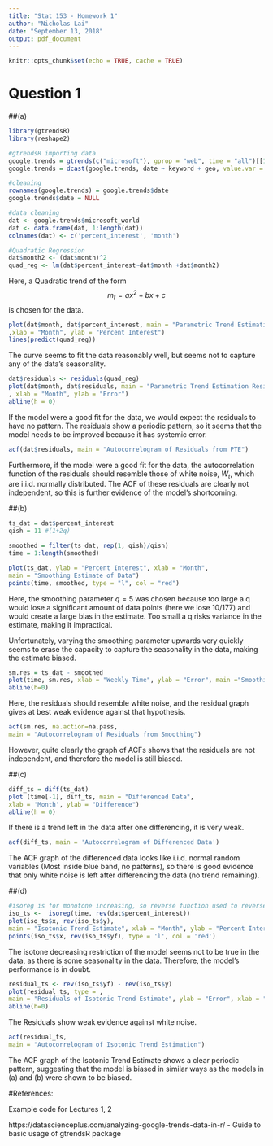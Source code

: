 ```yaml
---
title: "Stat 153 - Homework 1"
author: "Nicholas Lai"
date: "September 13, 2018"
output: pdf_document
---
```


```r
knitr::opts_chunk$set(echo = TRUE, cache = TRUE)
```

# Question 1

##(a)

```r
library(gtrendsR)
library(reshape2)

#gtrendsR importing data
google.trends = gtrends(c("microsoft"), gprop = "web", time = "all")[[1]]
google.trends = dcast(google.trends, date ~ keyword + geo, value.var = "hits")

#cleaning
rownames(google.trends) = google.trends$date
google.trends$date = NULL
```

```r
#data cleaning
dat <- google.trends$microsoft_world
dat <- data.frame(dat, 1:length(dat))
colnames(dat) <- c('percent_interest', 'month')

#Quadratic Regression
dat$month2 <- (dat$month)^2
quad_reg <- lm(dat$percent_interest~dat$month +dat$month2)
```

Here, a Quadratic trend of the form $$m_{t} = ax^2 + 
bx+c$$ is chosen for the data.

```r
plot(dat$month, dat$percent_interest, main = "Parametric Trend Estimation"
,xlab = "Month", ylab = "Percent Interest")
lines(predict(quad_reg))
```

The curve seems to fit the data reasonably well, but seems not to capture any of the data's seasonality. 

```r
dat$residuals <- residuals(quad_reg)
plot(dat$month, dat$residuals, main = "Parametric Trend Estimation Residuals"
, xlab = "Month", ylab = "Error")
abline(h = 0)
```

If the model were a good fit for the data, we would expect the residuals to have no pattern. The residuals show a periodic pattern, so it seems that the model needs to be improved because it has systemic error. 

```r
acf(dat$residuals, main = "Autocorrelogram of Residuals from PTE")
```

Furthermore, if the model were a good fit for the data, the autocorrelation function of the residuals should resemble those of white noise, $W_{t}$, which are i.i.d. normally distributed. The ACF of these residuals are clearly not independent, so this is further evidence of the model's shortcoming.

##(b)

```r
ts_dat = dat$percent_interest
qish = 11 #(1+2q)

smoothed = filter(ts_dat, rep(1, qish)/qish)
time = 1:length(smoothed)

plot(ts_dat, ylab = "Percent Interest", xlab = "Month",
main = "Smoothing Estimate of Data")
points(time, smoothed, type = "l", col = "red")
```

Here, the smoothing parameter $q=5$ was chosen because too large a q would lose a significant amount of data points (here we lose 10/177) and would create a large bias in the estimate. Too small a q risks variance in the estimate, making it impractical. 

Unfortunately, varying the smoothing parameter upwards very quickly seems to erase the capacity to capture the seasonality in the data, making the estimate biased.

```r
sm.res = ts_dat - smoothed
plot(time, sm.res, xlab = "Weekly Time", ylab = "Error", main ="Smoothing Residuals") 
abline(h=0)
```

Here, the residuals should resemble white noise, and the residual graph gives at best weak evidence against that hypothesis.

```r
acf(sm.res, na.action=na.pass,
main = "Autocorrelogram of Residuals from Smoothing")
```

However, quite clearly the graph of ACFs shows that the residuals are not independent, and therefore the model is still biased.

##(c)

```r
diff_ts = diff(ts_dat)
plot (time[-1], diff_ts, main = "Differenced Data",
xlab = 'Month', ylab = "Difference")
abline(h = 0)
```

If there is a trend left in the data after one differencing, it is very weak.

```r
acf(diff_ts, main = 'Autocorrelogram of Differenced Data')
```

The ACF graph of the differenced data looks like i.i.d. normal random variables (Most inside blue band, no patterns), so there is good evidence that only white noise is left after differencing the data (no trend remaining).

##(d)

```r
#isoreg is for monotone increasing, so reverse function used to reverse the data
iso_ts <-  isoreg(time, rev(dat$percent_interest))
plot(iso_ts$x, rev(iso_ts$y),
main = "Isotonic Trend Estimate", xlab = "Month", ylab = "Percent Interest")
points(iso_ts$x, rev(iso_ts$yf), type = 'l', col = 'red')
```

The isotone decreasing restriction of the model seems not to be true in the data, as there is some seasonality in the data. Therefore, the model's performance is in doubt.

```r
residual_ts <- rev(iso_ts$yf) - rev(iso_ts$y)
plot(residual_ts, type = ,
main = "Residuals of Isotonic Trend Estimate", ylab = "Error", xlab = "Month")
abline(h=0)
```

The Residuals show weak evidence against white noise.

```r
acf(residual_ts,
main = "Autocorrelogram of Isotonic Trend Estimation")
```

The ACF graph of the Isotonic Trend Estimate shows a clear periodic pattern, suggesting that the model is biased in similar ways as the models in (a) and (b) were shown to be biased.

#References:

Example code for Lectures 1, 2

https://datascienceplus.com/analyzing-google-trends-data-in-r/ - Guide to basic usage of gtrendsR package
